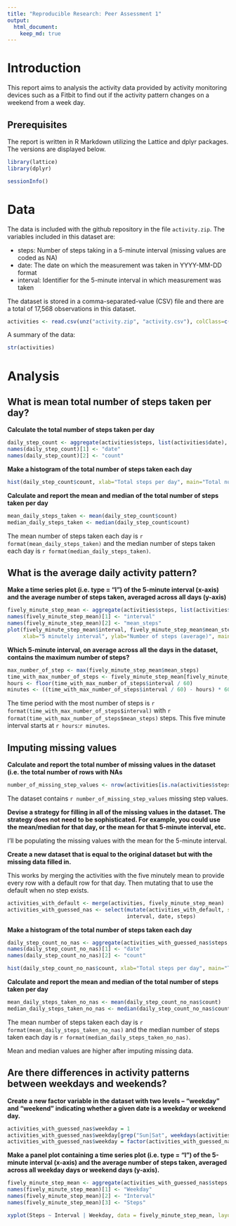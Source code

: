 ---
title: "Reproducible Research: Peer Assessment 1"
output: 
  html_document:
    keep_md: true
---

# Introduction
This report aims to analysis the activity data provided by activity monitoring devices such as a Fitbit to find out if the activity pattern changes on a weekend from a week day.
 

## Prerequisites

The report is written in R Markdown utilizing the Lattice and dplyr packages. The versions are displayed below.

```{r}
library(lattice)
library(dplyr)

sessionInfo()
```

# Data
The data is included with the github repository in the file `activity.zip`. The variables included in this dataset are:

 * steps: Number of steps taking in a 5-minute interval (missing values are coded as NA)
 * date: The date on which the measurement was taken in YYYY-MM-DD format
 * interval: Identifier for the 5-minute interval in which measurement was taken

The dataset is stored in a comma-separated-value (CSV) file and there are a total of 17,568 observations in this dataset.

```{r}
activities <- read.csv(unz("activity.zip", "activity.csv"), colClass=c("numeric", "Date" , "numeric"))
```

A summary of the data:
```{r}
str(activities)
```

# Analysis

## What is mean total number of steps taken per day?
<b>Calculate the total number of steps taken per day</b>
```{r}
daily_step_count <- aggregate(activities$steps, list(activities$date), sum, na.rm=TRUE)
names(daily_step_count)[1] <- "date"
names(daily_step_count)[2] <- "count"
```


<b>Make a histogram of the total number of steps taken each day</b>

```{r}
hist(daily_step_count$count, xlab="Total steps per day", main="Total number of steps taken each day", breaks=10)
```

<b>Calculate and report the mean and median of the total number of steps taken per day</b>

```{r}
mean_daily_steps_taken <- mean(daily_step_count$count)
median_daily_steps_taken <- median(daily_step_count$count)
```

The mean number of steps taken each day is `r format(mean_daily_steps_taken)` and the median number of steps taken each day is `r format(median_daily_steps_taken)`.


## What is the average daily activity pattern?
<b> Make a time series plot (i.e. type = "l") of the 5-minute interval (x-axis) and the average number of steps taken, averaged across all days (y-axis)</b>
```{r}
fively_minute_step_mean <- aggregate(activities$steps, list(activities$interval), mean, na.rm=TRUE)
names(fively_minute_step_mean)[1] <- "interval"
names(fively_minute_step_mean)[2] <- "mean_steps"
plot(fively_minute_step_mean$interval, fively_minute_step_mean$mean_steps, type = "l", 
     xlab="5 minutely interval", ylab="Number of steps (average)", main="Average number of steps taken per 5 minute interval")
```

<b>Which 5-minute interval, on average across all the days in the dataset, contains the maximum number of steps?</b>

```{r}
max_number_of_step <- max(fively_minute_step_mean$mean_steps)
time_with_max_number_of_steps <- fively_minute_step_mean[fively_minute_step_mean$mean_steps == max_number_of_step,]
hours <- floor(time_with_max_number_of_steps$interval / 60)
minutes <- ((time_with_max_number_of_steps$interval / 60) - hours) * 60
```

The time period with the most number of steps is `r format(time_with_max_number_of_steps$interval)` with `r format(time_with_max_number_of_steps$mean_steps)` steps. This five minute interval starts at `r hours`:`r minutes`.

## Imputing missing values

<b>Calculate and report the total number of missing values in the dataset (i.e. the total number of rows with NAs</b>

```{r}
number_of_missing_step_values <- nrow(activities[is.na(activities$steps),])
```

The dataset contains `r number_of_missing_step_values` missing step values. 

<b>Devise a strategy for filling in all of the missing values in the dataset. The strategy does not need to be sophisticated. For example, you could use the mean/median for that day, or the mean for that 5-minute interval, etc.</b>

I'll be populating the missing values with the mean for the 5-minute interval. 


<b>Create a new dataset that is equal to the original dataset but with the missing data filled in.</b>

This works by merging the activities with the five minutely mean to provide every row with a default row for that day. Then mutating that to use the default when no step exists.
```{r}
activities_with_default <- merge(activities, fively_minute_step_mean)
activities_with_guessed_nas <- select(mutate(activities_with_default, steps =  ifelse(is.na(steps), mean_steps, steps)),
                                      interval, date, steps)
```

<b>Make a histogram of the total number of steps taken each day </b>

```{r}
daily_step_count_no_nas <- aggregate(activities_with_guessed_nas$steps, list(activities_with_guessed_nas$date), sum)
names(daily_step_count_no_nas)[1] <- "date"
names(daily_step_count_no_nas)[2] <- "count"

hist(daily_step_count_no_nas$count, xlab="Total steps per day", main="Total number of steps taken each day", breaks=10)
```

<b>Calculate and report the mean and median of the total number of steps taken per day</b>

```{r}
mean_daily_steps_taken_no_nas <- mean(daily_step_count_no_nas$count)
median_daily_steps_taken_no_nas <- median(daily_step_count_no_nas$count)
```

The mean number of steps taken each day is `r format(mean_daily_steps_taken_no_nas)` 
and the median number of steps taken each day is `r format(median_daily_steps_taken_no_nas)`.


Mean and median values are higher after imputing missing data. 

## Are there differences in activity patterns between weekdays and weekends?

<b>Create a new factor variable in the dataset with two levels – “weekday” and “weekend” indicating whether a given date is a weekday or weekend day.</b>

```{r}
activities_with_guessed_nas$weekday = 1
activities_with_guessed_nas$weekday[grep("Sun|Sat", weekdays(activities_with_guessed_nas$date, abbreviate=T))] = 2
activities_with_guessed_nas$weekday = factor(activities_with_guessed_nas$weekday, labels = c("Weekday", "Weekend"))
```

<b>Make a panel plot containing a time series plot (i.e. type = "l") of the 5-minute interval (x-axis) and the average number of steps taken, averaged across all weekday days or weekend days (y-axis).</b>
```{r}
fively_minute_step_mean <- aggregate(activities_with_guessed_nas$steps, list(activities_with_guessed_nas$weekday, activities_with_guessed_nas$interval), mean, na.rm=TRUE)
names(fively_minute_step_mean)[1] <- "Weekday"
names(fively_minute_step_mean)[2] <- "Interval"
names(fively_minute_step_mean)[3] <- "Steps"

xyplot(Steps ~ Interval | Weekday, data = fively_minute_step_mean, layout = c(1,2), type = "l", ylab="Number of steps")
```
